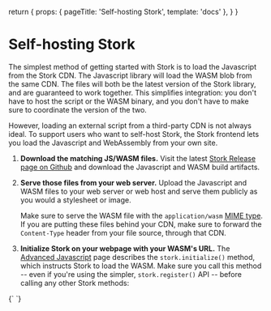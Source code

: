   return {
    props: { pageTitle: 'Self-hosting Stork', template: 'docs' },
  }
}

# Self-hosting Stork

The simplest method of getting started with Stork is to load the Javascript from the Stork CDN. The Javascript library will load the WASM blob from the same CDN. The files will both be the latest version of the Stork library, and are guaranteed to work together. This simplifies integration: you don't have to host the script or the WASM binary, and you don't have to make sure to coordinate the version of the two.

However, loading an external script from a third-party CDN is not always ideal. To support users who want to self-host Stork, the Stork frontend lets you load the Javascript and WebAssembly from your own site.

1. **Download the matching JS/WASM files.** Visit the latest [Stork Release page on Github](https://github.com/jameslittle230/stork/releases/latest) and download the Javascript and WASM build artifacts.

2. **Serve those files from your web server.** Upload the Javascript and WASM files to your web server or web host and serve them publicly as you would a stylesheet or image.

    Make sure to serve the WASM file with the `application/wasm` [MIME type](https://developer.mozilla.org/en-US/docs/Web/HTTP/Basics_of_HTTP/MIME_types). If you are putting these files behind your CDN, make sure to forward the `Content-Type` header from your file source, through that CDN.

3. **Initialize Stork on your webpage with your WASM's URL.** The [Advanced Javascript](/docs/advanced-js) page describes the `stork.initialize()` method, which instructs Stork to load the WASM. Make sure you call this method -- even if you're using the simpler, `stork.register()` API -- before calling any other Stork methods:

<Codeblock lang="html">
  {`<script src="https://your-url.com/stork.js"></script>
<script>
  stork.initialize("https://your-url.com/stork.wasm")
  stork.register("yourIndexName", "https://your-url.com/index-file.st")
</script>`}
</Codeblock>

